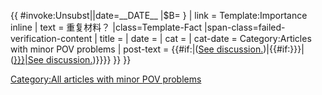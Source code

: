 {{ {{{|safesubst:}}}#invoke:Unsubst||date=__DATE__ |$B=
{{Fix-span
|content={{{text|{{{1|<includeonly>{{NAMESPACE}} {{PAGENAME}}]]{{error|本模板 '''必须''' 用于非空的 {{para|text}} 参数!}}</includeonly><noinclude>君不见黄河之水天上来，奔流到海不复回！</noinclude>}}}}}}
| link  = Template:Importance inline
| text  = 重复材料？
|class=Template-Fact
|span-class=failed-verification-content
| title = {{{reason|标注部分在词条中可能出现了不止一次。}}}
| date  = {{{date|}}}
| cat   = [[Category:All articles with minor POV problems]]
| cat-date = Category:Articles with minor POV problems
| post-text = {{#if:{{{talk|}}}|([[{{TALKPAGENAME}}#{{{talk}}}|See discussion.]])|{{#if:{{{talkpage|{{{talk page|}}}}}}|([[{{{talkpage|{{{talk page}}}}}}|See discussion.]])}}}}
}}<!--{{Duplication span}} end-->
}}<noinclude>
{{Documentation}}
</noinclude>